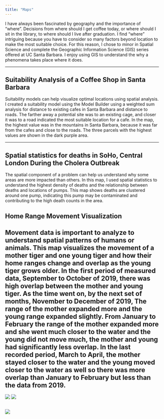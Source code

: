 ```yaml
---
title: "Maps"
---
```


I have always been fascinated by geography and the importance of “where”. Decisions from where should I get coffee today, or where should I sit in the library, to where should I live after graduation. I find “where” intriguing because you have to consider so many factors beyond location to make the most suitable choice. For this reason, I chose to minor in Spatial Science and complete the Geographic Information Science (GIS) series offered at UC Santa Barbara. I enjoy using GIS to understand the why a phenomena takes place where it does.

--- 

## Suitability Analysis of a Coffee Shop in Santa Barbara 

Suitability models can help visualize optimal locations using spatial analysis. I created a suitability model using the Model Builder using a weighted sum analysis for distance to existing cafes in Santa Barbara and distance to roads. The farther away a potential site was to an existing cage, and closer it was to a road indicated the most suitable location for a cafe. In the map, the highest value was in the mountains in Santa Barbara, because it was far from the cafes and close to the roads. The three parcels with the highest values are shown in the dark purple area. 

--- 

## Spatial statistics for deaths in SoHo, Central London During the Cholera Outbreak 
  
The spatial component of a problem can help us understand why some areas are more impacted than others. In this map, I used spatial statistics to understand the highest density of deaths and the relationship between deaths and locations of pumps. This map shows deaths are clustered around one pump, indicating this pump may be contaminated and contributing to the high death counts in the area. 

## Home Range Movement Visualization 

Movement data is important to analyze to understand spatial patterns of humans or animals. This map visualizes the movement of a mother tiger and one young tiger and how their home ranges change and overlap as the young tiger grows older. In the first period of measured data, September to October of 2019, there was high overlap between the mother and young tiger. As the time went on, by the next set of months, November to December of 2019, The range of the mother expanded more and the young range expanded slightly. From January to February the range of the mother expanded more and she went much closer to the water and the young did not move much, the mother and young had significantly less overlap. In the last recorded period, March to April, the mother stayed closer to the water and the young moved closer to the water as well so there was more overlap than January to February but less than the data from 2019. 
---

![](suitabilitymap.png)
![](Screenshot%202023-05-20%20at%209.00.15%20PM.png)

## ![](Layout.jpg)
